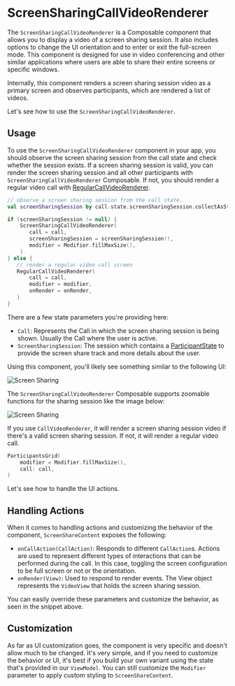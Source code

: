 

# ScreenSharingCallVideoRenderer

The `ScreenSharingCallVideoRenderer` is a Composable component that allows you to display a video of a screen sharing session. It also includes options to change the UI orientation and to enter or exit the full-screen mode. This component is designed for use in video conferencing and other similar applications where users are able to share their entire screens or specific windows.

Internally, this component renders a screen sharing session video as a primary screen and observes participants, which are rendered a list of videos.

Let's see how to use the `ScreenSharingCallVideoRenderer`.

## Usage

To use the `ScreenSharingCallVideoRenderer` component in your app, you should observe the screen sharing session from the call state and check whether the session exists. If a screen sharing session is valid, you can render the screen sharing session and all other participants with `ScreenSharingCallVideoRenderer` Composable. If not, you should render a regular video call with [RegularCallVideoRenderer](../05-participants/02-call-regular-video-renderer.mdx).

```kotlin
// observe a screen sharing session from the call state.
val screenSharingSession by call.state.screenSharingSession.collectAsState()

if (screenSharingSession != null) {
    ScreenSharingCallVideoRenderer(
       call = call,
       screenSharingSession = screenSharingSession!!,
       modifier = Modifier.fillMaxSize(),
    )
} else {
   // render a regular video call screen
   RegularCallVideoRenderer(
       call = call,
       modifier = modifier,
       onRender = onRender,
   )
}
```

There are a few state parameters you're providing here:

- `Call`: Represents the Call in which the screen sharing session is being shown. Usually the Call where the user is active.
- `ScreenSharingSession`: The session which contains a [ParticipantState](../05-participants/01-call-participant_state.mdx) to provide the screen share track and more details about the user.

Using this component, you'll likely see something similar to the following UI:

![Screen Sharing](../../assets/compose_screensharing_portrait.png)

The `ScreenSharingCallVideoRenderer` Composable supports zoomable functions for the sharing session like the image below:

![Screen Sharing](../../assets/compose_screensharing_zoom.png)

If you use `CallVideoRenderer`, it will render a screen sharing session video if there's a valid screen sharing session. If not, it will render a regular video call.

```kotlin
ParticipantsGrid(
    modifier = Modifier.fillMaxSize(),
    call: call,
)
```

Let's see how to handle the UI actions.

## Handling Actions

When it comes to handling actions and customizing the behavior of the component, `ScreenShareContent` exposes the following:

- `onCallAction(CallAction)`: Responds to different `CallAction`s. Actions are used to represent different types of interactions that can be performed during the call. In this case, toggling the screen configuration to be full screen or not or the orientation.
- `onRender(View)`: Used to respond to render events. The View object represents the `VideoView` that holds the screen sharing session.

You can easily override these parameters and customize the behavior, as seen in the snippet above.

## Customization

As far as UI customization goes, the component is very specific and doesn't allow much to be changed. It's very simple, and if you need to customize the behavior or UI, it's best if you build your own variant using the state that's provided in our `ViewModel`. You can still customize the `Modifier` parameter to apply custom styling to `ScreenShareContent`.
